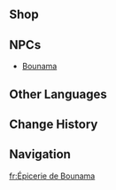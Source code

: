 {{Location Infobox
|image        = NPC Location Bounama Context.png
|type         = Point of Interest
|type2        = General Goods Shop
|region       = Natlan
|area         = Basin of Unnumbered Flames
|subarea      = Stadium of the Sacred Flame
|poi          = Stadium of the Sacred Flame: Chuwen Fair
}}
{{Location Intro|description=<p>{{If Self|Bounama's Grocery|It|Bounama's Grocery}} is run by [[Bounama]]. The supplies restock daily. Reach [[Tribe Reputation]] Rank 4 with two tribes in Natlan to gain a permanent 10% discount.</p>}}

==Shop==
{{Vendor|Bounama}}

==NPCs==
* [[Bounama]]
<!--
==Trivia==
===Etymology===
-->

==Other Languages==
{{Other Languages
|en      = Bounama's Grocery
|zhs     = 布纳马杂货
|zhs_rm  = Bùnàmǎ Záhuò
|zht     = 布納馬雜貨
|zht_rm  = Bùnàmǎ Záhuò
|zh_tl   = 
|ja      = ブウナマ雑貨店
|ja_rm   = Buunama Zakkaten
|ja_tl   = 
|ko      = 보우나마 잡화점
|ko_tl   = 
|es      = Bazar Bounama
|es_tl   = Bounama Bazaar
|fr      = Épicerie de Bounama
|fr_tl   = Bounama's Grocery Store
|ru      = Лавка Бунама
|ru_tl   = Bounama's Store
|th      = ร้านขายของชำ Bounama
|th_rm   = 
|th_tl   = 
|vi      = Tạp Hóa Bounama
|vi_tl   = 
|de      = Bounamas Gemischtwaren
|de_tl   = Bounama's General Goods
|id      = Bounama's Grocery
|pt      = Mercado de Bounama
|pt_tl   = 
|tr      = Bounama'nın Dükkanı
|tr_tl   = 
|it      = Forneria di Bounama
|it_tl   = 
}}

==Change History==
{{Change History|5.0}}

==Navigation==
{{PoI Navbox|Natlan}}

[[fr:Épicerie de Bounama]]